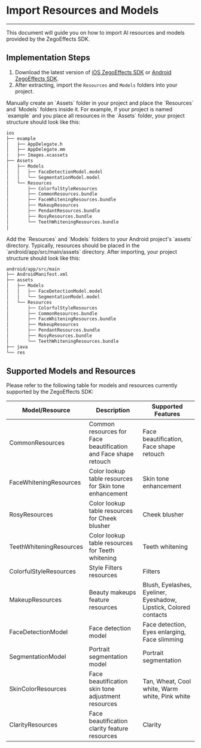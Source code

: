 # Import Resources and Models

- - -

This document will guide you on how to import AI resources and models provided by the ZegoEffects SDK.

## Implementation Steps

1. Download the latest version of [iOS ZegoEffects SDK](/ai-effects-ios-objc/downloads) or [Android ZegoEffects SDK](/ai-effects-android-java/downloads).
2. After extracting, import the `Resources` and `Models` folders into your project.

<Tabs>
<Tab title="iOS">
Manually create an `Assets` folder in your project and place the `Resources` and `Models` folders inside it. For example, if your project is named `example` and you place all resources in the `Assets` folder, your project structure should look like this:

```bash
ios
├── example
│   ├── AppDelegate.h
│   ├── AppDelegate.mm
│   ├── Images.xcassets
├── Assets
│   ├── Models
│   │   ├── FaceDetectionModel.model
│   │   └── SegmentationModel.model
│   └── Resources
│       ├── ColorfulStyleResources
│       ├── CommonResources.bundle
│       ├── FaceWhiteningResources.bundle
│       ├── MakeupResources
│       ├── PendantResources.bundle
│       ├── RosyResources.bundle
│       └── TeethWhiteningResources.bundle
│
```
</Tab>
<Tab title="Android">
Add the `Resources` and `Models` folders to your Android project's `assets` directory. Typically, resources should be placed in the `android/app/src/main/assets` directory. After importing, your project structure should look like this:

```bash
android/app/src/main
├── AndroidManifest.xml
├── assets
│   ├── Models
│   │   ├── FaceDetectionModel.model
│   │   └── SegmentationModel.model
│   └── Resources
│       ├── ColorfulStyleResources
│       ├── CommonResources.bundle
│       ├── FaceWhiteningResources.bundle
│       ├── MakeupResources
│       ├── PendantResources.bundle
│       ├── RosyResources.bundle
│       └── TeethWhiteningResources.bundle
├── java
└── res
```
</Tab>
</Tabs>

## Supported Models and Resources

Please refer to the following table for models and resources currently supported by the ZegoEffects SDK:

| Model/Resource | Description | Supported Features |
| --- | --- | --- |
| CommonResources | Common resources for Face beautification and Face shape retouch | Face beautification, Face shape retouch |
| FaceWhiteningResources | Color lookup table resources for Skin tone enhancement | Skin tone enhancement |
| RosyResources | Color lookup table resources for Cheek blusher | Cheek blusher |
| TeethWhiteningResources | Color lookup table resources for Teeth whitening | Teeth whitening |
| ColorfulStyleResources | Style Filters resources | Filters |
| MakeupResources | Beauty makeups feature resources | Blush, Eyelashes, Eyeliner, Eyeshadow, Lipstick, Colored contacts |
| FaceDetectionModel | Face detection model | Face detection, Eyes enlarging, Face slimming |
| SegmentationModel | Portrait segmentation model | Portrait segmentation |
| SkinColorResources | Face beautification skin tone adjustment resources | Tan, Wheat, Cool white, Warm white, Pink white |
| ClarityResources | Face beautification clarity feature resources | Clarity |
